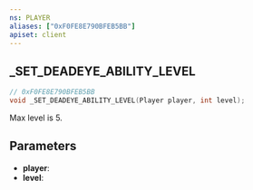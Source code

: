 ```yaml
---
ns: PLAYER
aliases: ["0xF0FE8E790BFEB5BB"]
apiset: client
---
```

## _SET_DEADEYE_ABILITY_LEVEL

```c
// 0xF0FE8E790BFEB5BB
void _SET_DEADEYE_ABILITY_LEVEL(Player player, int level);
```

Max level is 5.

## Parameters
* **player**:
* **level**: